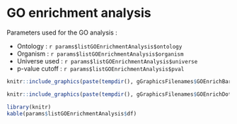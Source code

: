 # GO enrichment analysis

Parameters used for the GO analysis :
    
* Ontology : `r params$listGOEnrichmentAnalysis$ontology` 
* Organism : `r params$listGOEnrichmentAnalysis$organism`
* Universe used : `r params$listGOEnrichmentAnalysis$universe` 
* p-value cutoff : `r params$listGOEnrichmentAnalysis$pval`




```r
knitr::include_graphics(paste(tempdir(), gGraphicsFilenames$GOEnrichBarplot, sep="/"))
```

```r
knitr::include_graphics(paste(tempdir(), gGraphicsFilenames$GOEnrichDotplot, sep="/"))
```


```r
library(knitr)
kable(params$listGOEnrichmentAnalysis$df)
```

